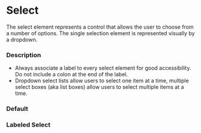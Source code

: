 
<Meta of={SelectStories} />

# Select

The select element represents a control that allows the user to choose from a number of options. The single selection element is represented visually by a dropdown.

### Description

- Always associate a label to every select element for good accessibility. Do not include a colon at the end of the label.
- Dropdown select lists allow users to select one item at a time, multiple select boxes (aka list boxes) allow users to select multiple items at a time.

### Default

<Story of={SelectStories.Default} />

### Labeled Select

<Story of={LabeledSelectStories.Default} />

